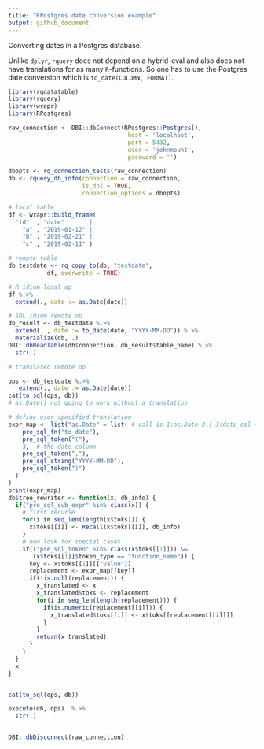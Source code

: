 ```yaml
---
title: "RPostgres date conversion example"
output: github_document
---
```


Converting dates in a Postgres database.

Unlike `dplyr`, `rquery` does not depend on a hybrid-eval and also does not have translations for as many `R`-functions.
So one has to use the Postgres date conversion which is `to_date(COLUMN, FORMAT)`.

```r
library(rqdatatable)
library(rquery)
library(wrapr)
library(RPostgres)

raw_connection <- DBI::dbConnect(RPostgres::Postgres(),
                                  host = 'localhost',
                                  port = 5432,
                                  user = 'johnmount',
                                  password = '')

dbopts <- rq_connection_tests(raw_connection)
db <- rquery_db_info(connection = raw_connection,
                     is_dbi = TRUE,
                     connection_options = dbopts)

# local table
df <- wrapr::build_frame(
  "id"  , "date"       |
    "a" , "2019-01-12" |
    "b" , "2019-02-21" |
    "c" , "2019-02-11" )

# remote table
db_testdate <- rq_copy_to(db, "testdate",
           df, overwrite = TRUE)

# R idiom local op
df %.>%
  extend(., date := as.Date(date))

# SQL idiom remote op
db_result <- db_testdate %.>%
  extend(. , date := to_date(date, "YYYY-MM-DD")) %.>%
  materialize(db, .)
DBI::dbReadTable(db$connection, db_result$table_name) %.>%
  str(.)

# translated remote op

ops <- db_testdate %.>%
   extend(., date := as.Date(date))
cat(to_sql(ops, db))
# as.Date() not going to work without a translation

# define user specified translation
expr_map <- list("as.Date" = list( # call is 1:as.Date 2:( 3:date_col 4:)
    pre_sql_fn("to_date"),
    pre_sql_token("("),
    3,  # the date column
    pre_sql_token(","),
    pre_sql_string("YYYY-MM-DD"),
    pre_sql_token(")")
  )
)
print(expr_map)
db$tree_rewriter <- function(x, db_info) {
  if("pre_sql_sub_expr" %in% class(x)) {
    # first recurse
    for(i in seq_len(length(x$toks))) {
      x$toks[[i]] <- Recall(x$toks[[i]], db_info)
    }
    # now look for special cases
    if(("pre_sql_token" %in% class(x$toks[[1]])) &&
       (x$toks[[1]]$token_type == "function_name")) {
      key <- x$toks[[1]][["value"]]
      replacement <- expr_map[[key]]
      if(!is.null(replacement)) {
        x_translated <- x
        x_translated$toks <- replacement
        for(i in seq_len(length(replacement))) {
          if(is.numeric(replacement[[i]])) {
            x_translated$toks[[i]] <- x$toks[[replacement[[i]]]]
          }
        }
        return(x_translated)
      }
    }
  }
  x
}


cat(to_sql(ops, db))

execute(db, ops)  %.>%
  str(.)


DBI::dbDisconnect(raw_connection)
```
